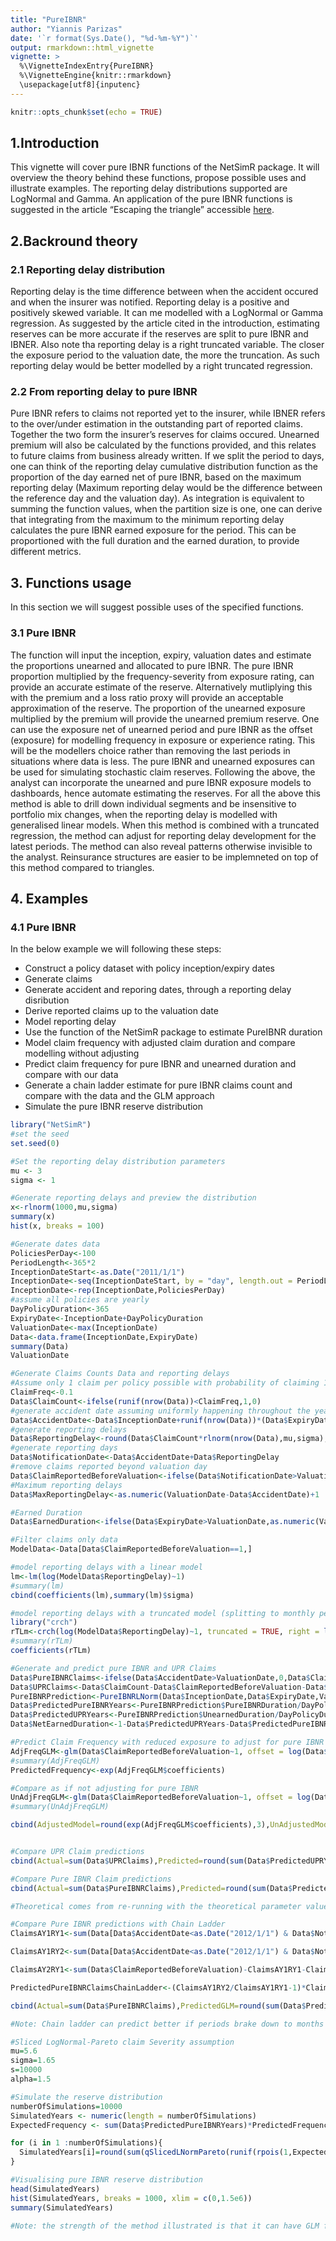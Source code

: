 ---
title: "PureIBNR"
author: "Yiannis Parizas"
date: '`r format(Sys.Date(), "%d-%m-%Y")`'
output: rmarkdown::html_vignette
vignette: >
  %\VignetteIndexEntry{PureIBNR}
  %\VignetteEngine{knitr::rmarkdown}
  \usepackage[utf8]{inputenc}
---

```{r setup, include=FALSE}
knitr::opts_chunk$set(echo = TRUE)
```

## 1.Introduction


This vignette will cover pure IBNR functions of the NetSimR package. It will overview the theory behind these functions, propose possible uses and illustrate examples. The reporting delay distributions supported are LogNormal and Gamma. An application of the pure IBNR functions is suggested in the article "Escaping the triangle" accessible [here](https://www.theactuary.com/features/2019/06/2019/06/05/escaping-triangle).



\pagebreak
## 2.Backround theory


### 2.1 Reporting delay distribution
Reporting delay is the time difference between when the accident occured and when the insurer was notified.
Reporting delay is a positive and positively skewed variable.
It can me modelled with a LogNormal or Gamma regression.
As suggested by the article cited in the introduction, estimating reserves can be more accurate if the reserves are split to pure IBNR and IBNER.
Also note tha reporting delay is a right truncated variable. The closer the exposure period to the valuation date, the more the truncation. As such reporting delay would be better modelled by a right truncated regression.

### 2.2 From reporting delay to pure IBNR
Pure IBNR refers to claims not reported yet to the insurer, while IBNER refers to the over/under estimation in the outstanding part of reported claims. Together the two form the insurer's reserves for claims occured. Unearned premium will also be calculated by the functions provided, and this relates to future claims from business already written.
If we split the period to days, one can think of the reporting delay cumulative distribution function as the proportion of the day earned net of pure IBNR, based on the maximum reporting delay (Maximum reporting delay would be the difference between the reference day and the valuation day).
As integration is equivalent to summing the function values, when the partition size is one, one can derive that integrating from the maximum to the minimum reporting delay calculates the pure IBNR earned exposure for the period. This can be proportioned with the full duration and the earned duration, to provide different metrics.



\pagebreak
## 3. Functions usage


In this section we will suggest possible uses of the specified functions.


### 3.1 Pure IBNR
The function will input the inception, expiry, valuation dates and estimate the proportions unearned and allocated to pure IBNR.
The pure IBNR proportion multiplied by the frequency-severity from exposure rating, can provide an accurate estimate of the reserve.
Alternatively mutliplying this with the premium and a loss ratio proxy will provide an acceptable approximation of the reserve.
The proportion of the unearned exposure multiplied by the premium will provide the unearned premium reserve.
One can use the exposure net of unearned period and pure IBNR as the offset (exposure) for modelling frequency in exposure or experience rating. This will be the modellers choice rather than removing the last periods in situations where data is less.
The pure IBNR and unearned exposures can be used for simulating stochastic claim reserves.
Following the above, the analyst can incorporate the unearned and pure IBNR exposure models to dashboards, hence automate estimating the reserves.
For all the above this method is able to drill down individual segments and be insensitive to portfolio mix changes, when the reporting delay is modelled with generalised linear models.
When this method is combined with a truncated regression, the method can adjust for reporting delay development for the latest periods. The method can also reveal patterns otherwise invisible to the analyst.
Reinsurance structures are easier to be implemneted on top of this method compared to triangles.


\pagebreak
## 4. Examples


### 4.1 Pure IBNR

In the below example we will following these steps:

- Construct a policy dataset with policy inception/expiry dates
- Generate claims
- Generate accident and reporing dates, through a reporting delay disribution
- Derive reported claims up to the valuation date
- Model reporting delay
- Use the function of the NetSimR package to estimate PureIBNR duration
- Model claim frequency with adjusted claim duration and compare modelling without adjusting
- Predict claim frequency for pure IBNR and unearned duration and compare with our data
- Generate a chain ladder estimate for pure IBNR claims count and compare with the data and the GLM approach
- Simulate the pure IBNR reserve distribution

```{r pure IBNR example}
library("NetSimR")
#set the seed
set.seed(0)

#Set the reporting delay distribution parameters
mu <- 3
sigma <- 1

#Generate reporting delays and preview the distribution
x<-rlnorm(1000,mu,sigma)
summary(x)
hist(x, breaks = 100)
```

```{r pure IBNR example continued}
#Generate dates data
PoliciesPerDay<-100
PeriodLength<-365*2
InceptionDateStart<-as.Date("2011/1/1")
InceptionDate<-seq(InceptionDateStart, by = "day", length.out = PeriodLength)
InceptionDate<-rep(InceptionDate,PoliciesPerDay)
#assume all policies are yearly
DayPolicyDuration<-365
ExpiryDate<-InceptionDate+DayPolicyDuration
ValuationDate<-max(InceptionDate)
Data<-data.frame(InceptionDate,ExpiryDate)
summary(Data)
ValuationDate

#Generate Claims Counts Data and reporting delays
#Assume only 1 claim per policy possible with probability of claiming 10%
ClaimFreq<-0.1
Data$ClaimCount<-ifelse(runif(nrow(Data))<ClaimFreq,1,0)
#generate accident date assuming uniformly happening throughout the year
Data$AccidentDate<-Data$InceptionDate+runif(nrow(Data))*(Data$ExpiryDate-Data$InceptionDate)
#generate reporting delays
Data$ReportingDelay<-round(Data$ClaimCount*rlnorm(nrow(Data),mu,sigma),1)
#generate reporting days
Data$NotificationDate<-Data$AccidentDate+Data$ReportingDelay
#remove claims reported beyond valuation day
Data$ClaimReportedBeforeValuation<-ifelse(Data$NotificationDate>ValuationDate,0,Data$ClaimCount)
#Maximum reporting delays
Data$MaxReportingDelay<-as.numeric(ValuationDate-Data$AccidentDate)+1

#Earned Duration
Data$EarnedDuration<-ifelse(Data$ExpiryDate>ValuationDate,as.numeric(ValuationDate-Data$InceptionDate),as.numeric(Data$ExpiryDate-Data$InceptionDate))/365

#Filter claims only data
ModelData<-Data[Data$ClaimReportedBeforeValuation==1,]

#model reporting delays with a linear model
lm<-lm(log(ModelData$ReportingDelay)~1)
#summary(lm)
cbind(coefficients(lm),summary(lm)$sigma)

#model reporting delays with a truncated model (splitting to monthly periods would be more accurate in terms of maximum reporting delay)
library("crch")
rTLm<-crch(log(ModelData$ReportingDelay)~1, truncated = TRUE, right = log(ModelData$MaxReportingDelay), dist = "gaussian", link.scale = "identity")
#summary(rTLm)
coefficients(rTLm)

#Generate and predict pure IBNR and UPR Claims
Data$PureIBNRClaims<-ifelse(Data$AccidentDate>ValuationDate,0,Data$ClaimCount-Data$ClaimReportedBeforeValuation)
Data$UPRClaims<-Data$ClaimCount-Data$ClaimReportedBeforeValuation-Data$PureIBNR
PureIBNRPrediction<-PureIBNRLNorm(Data$InceptionDate,Data$ExpiryDate,ValuationDate,coefficients(rTLm)[1],coefficients(rTLm)[2])
Data$PredictedPureIBNRYears<-PureIBNRPrediction$PureIBNRDuration/DayPolicyDuration
Data$PredictedUPRYears<-PureIBNRPrediction$UnearnedDuration/DayPolicyDuration
Data$NetEarnedDuration<-1-Data$PredictedUPRYears-Data$PredictedPureIBNRYears+0.00001

#Predict Claim Frequency with reduced exposure to adjust for pure IBNR
AdjFreqGLM<-glm(Data$ClaimReportedBeforeValuation~1, offset = log(Data$NetEarnedDuration), family = "poisson")
#summary(AdjFreqGLM)
PredictedFrequency<-exp(AdjFreqGLM$coefficients)

#Compare as if not adjusting for pure IBNR
UnAdjFreqGLM<-glm(Data$ClaimReportedBeforeValuation~1, offset = log(Data$EarnedDuration+0.00001), family = "poisson")
#summary(UnAdjFreqGLM)

cbind(AdjustedModel=round(exp(AdjFreqGLM$coefficients),3),UnAdjustedModel=round(exp(UnAdjFreqGLM$coefficients),3),Actual=ClaimFreq)


#Compare UPR Claim predictions
cbind(Actual=sum(Data$UPRClaims),Predicted=round(sum(Data$PredictedUPRYears)*PredictedFrequency,0))

#Compare Pure IBNR Claim predictions
cbind(Actual=sum(Data$PureIBNRClaims),Predicted=round(sum(Data$PredictedPureIBNRYears)*PredictedFrequency,0), Theoretical=327)

#Theoretical comes from re-running with the theoretical parameter values

#Compare Pure IBNR predictions with Chain Ladder
ClaimsAY1RY1<-sum(Data[Data$AccidentDate<as.Date("2012/1/1") & Data$NotificationDate<as.Date("2012/1/1"), ]$ClaimReportedBeforeValuation)

ClaimsAY1RY2<-sum(Data[Data$AccidentDate<as.Date("2012/1/1") & Data$NotificationDate<as.Date("2013/1/1"), ]$ClaimReportedBeforeValuation)

ClaimsAY2RY1<-sum(Data$ClaimReportedBeforeValuation)-ClaimsAY1RY1-ClaimsAY1RY2

PredictedPureIBNRClaimsChainLadder<-(ClaimsAY1RY2/ClaimsAY1RY1-1)*ClaimsAY2RY1

cbind(Actual=sum(Data$PureIBNRClaims),PredictedGLM=round(sum(Data$PredictedPureIBNRYears)*PredictedFrequency,0),PredictedCL=round(PredictedPureIBNRClaimsChainLadder,0))

#Note: Chain ladder can predict better if periods brake down to months or quarters

#Sliced LogNormal-Pareto claim Severity assumption
mu=5.6
sigma=1.65
s=10000
alpha=1.5

#Simulate the reserve distribution
numberOfSimulations=10000
SimulatedYears <- numeric(length = numberOfSimulations)
ExpectedFrequency <- sum(Data$PredictedPureIBNRYears)*PredictedFrequency

for (i in 1 :numberOfSimulations){
  SimulatedYears[i]=round(sum(qSlicedLNormPareto(runif(rpois(1,ExpectedFrequency)),mu,sigma,s,alpha)),0)
}

#Visualising pure IBNR reserve distribution
head(SimulatedYears)
hist(SimulatedYears, breaks = 1000, xlim = c(0,1.5e6))
summary(SimulatedYears)

#Note: the strength of the method illustrated is that it can have GLM factors for reporting delay, frequency and severity, and run the simulations per risk

```


